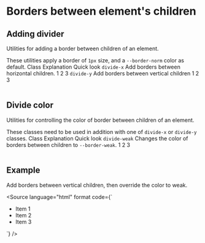 

<Meta title="CSS Utilities/Divide" />

# Borders between element's children

## Adding divider

Utilities for adding a border between children of an element.

<Alert type="info">
    These utilities apply a border of <code>1px</code> size, and a <code>--border-norm</code> color as default.
</Alert>

<Table className="color-norm">
    <TableHeader>
        <TableRow>
            <TableCell type="header">Class</TableCell>
            <TableCell type="header" className="w-1/2">
                Explanation
            </TableCell>
            <TableCell type="header" className="text-right">
                Quick look
            </TableCell>
        </TableRow>
    </TableHeader>
    <TableBody>
        <TableRow>
            <TableCell>
                <code>divide-x</code>
            </TableCell>
            <TableCell>Add borders between horizontal children.</TableCell>
            <TableCell className="text-right">
                <span className="inline-flex divide-x">
                    <span className="px-2 py-1">1</span>
                    <span className="px-2 py-1">2</span>
                    <span className="px-2 py-1">3</span>
                </span>
            </TableCell>
        </TableRow>
        <TableRow>
            <TableCell>
                <code>divide-y</code>
            </TableCell>
            <TableCell>Add borders between vertical children</TableCell>
            <TableCell className="text-right">
                <span
                    className="inline-flex w-custom text-center flex-column divide-y"
                    style={{ '--w-custom': '3.125rem' }}
                >
                    <span className="px-2 py-1">1</span>
                    <span className="px-2 py-1">2</span>
                    <span className="px-2 py-1">3</span>
                </span>
            </TableCell>
        </TableRow>
    </TableBody>
</Table>

## Divide color

Utilities for controlling the color of border between children of an element.

<Alert type="info">
    These classes need to be used in addition with one of <code>divide-x</code> or <code>divide-y</code> classes.
</Alert>

<Table className="color-norm">
    <TableHeader>
        <TableRow>
            <TableCell type="header">Class</TableCell>
            <TableCell type="header" className="w-1/2">
                Explanation
            </TableCell>
            <TableCell type="header" className="text-right">
                Quick look
            </TableCell>
        </TableRow>
    </TableHeader>
    <TableBody>
        <TableRow>
            <TableCell>
                <code>divide-weak</code>
            </TableCell>
            <TableCell>
                Changes the color of borders between children to <code>--border-weak</code>.
            </TableCell>
            <TableCell className="text-right">
                <span className="inline-flex divide-x divide-weak">
                    <span className="px-2 py-1">1</span>
                    <span className="px-2 py-1">2</span>
                    <span className="px-2 py-1">3</span>
                </span>
            </TableCell>
        </TableRow>
    </TableBody>
</Table>

## Example

Add borders between vertical children, then override the color to weak.

<Source
    language="html"
    format
    code={`
<ul className="divide-y divide-weak">
    <li>Item 1</li>
    <li>Item 2</li>
    <li>Item 3</li>
</ul>
`}
/>
